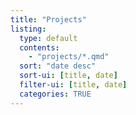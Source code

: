 ```yaml
---
title: "Projects"
listing: 
  type: default
  contents:
    - "projects/*.qmd"
  sort: "date desc"
  sort-ui: [title, date]
  filter-ui: [title, date]
  categories: TRUE
---
```

